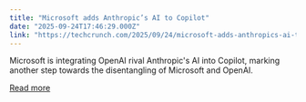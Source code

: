 ```yaml
---
title: "Microsoft adds Anthropic’s AI to Copilot"
date: "2025-09-24T17:46:29.000Z"
link: "https://techcrunch.com/2025/09/24/microsoft-adds-anthropics-ai-to-copilot/"
---
```


Microsoft is integrating OpenAI rival Anthropic's AI into Copilot, marking another step towards the disentangling of Microsoft and OpenAI.

[Read more](https://techcrunch.com/2025/09/24/microsoft-adds-anthropics-ai-to-copilot/)
